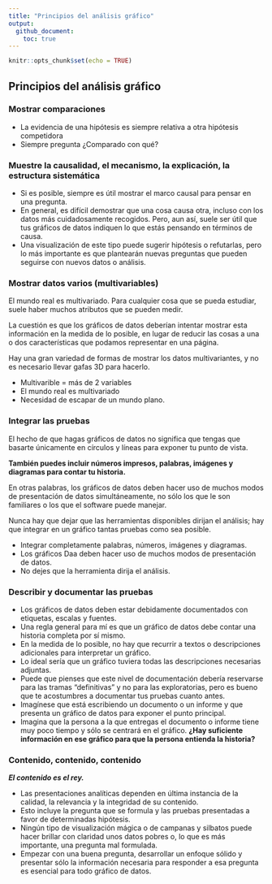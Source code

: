```yaml
---
title: "Principios del análisis gráfico"
output: 
  github_document:
    toc: true
---
```


```r
knitr::opts_chunk$set(echo = TRUE)
```

## Principios del análisis gráfico
### Mostrar comparaciones

* La evidencia de una hipótesis es siempre relativa a otra hipótesis competidora
* Siempre pregunta ¿Comparado con qué?

### Muestre la causalidad, el mecanismo, la explicación, la estructura sistemática 

* Si es posible, siempre es útil mostrar el marco causal para pensar en una pregunta. 
* En general, es difícil demostrar que una cosa causa otra, incluso con los datos más cuidadosamente recogidos. Pero, aun así, suele ser útil que tus gráficos de datos indiquen lo que estás pensando en términos de causa. 
* Una visualización de este tipo puede sugerir hipótesis o refutarlas, pero lo más importante es que plantearán nuevas preguntas que pueden seguirse con nuevos datos o análisis.

### Mostrar datos varios (multivariables)

El mundo real es multivariado. Para cualquier cosa que se pueda estudiar, suele haber muchos atributos que se pueden medir. 

La cuestión es que los gráficos de datos deberían intentar mostrar esta información en la medida de lo posible, en lugar de reducir las cosas a una o dos características que podamos representar en una página. 

Hay una gran variedad de formas de mostrar los datos multivariantes, y no es necesario llevar gafas 3D para hacerlo.

* Multivarible = más de 2 variables
* El mundo real es multivariado
* Necesidad de escapar de un mundo plano.

### Integrar las pruebas

El hecho de que hagas gráficos de datos no significa que tengas que basarte únicamente en círculos y líneas para exponer tu punto de vista. 

**También puedes incluir números impresos, palabras, imágenes y diagramas para contar tu historia.**

En otras palabras, los gráficos de datos deben hacer uso de muchos modos de presentación de datos simultáneamente, no sólo los que le son familiares o los que el software puede manejar. 

Nunca hay que dejar que las herramientas disponibles dirijan el análisis; hay que integrar en un gráfico tantas pruebas como sea posible.

* Integrar completamente palabras, números, imágenes y diagramas.
* Los gráficos Daa deben hacer uso de muchos modos de presentación de datos.
* No dejes que la herramienta dirija el análisis.

### Describir y documentar las pruebas 

* Los gráficos de datos deben estar debidamente documentados con etiquetas, escalas y fuentes. 
* Una regla general para mí es que un gráfico de datos debe contar una historia completa por sí mismo. 
* En la medida de lo posible, no hay que recurrir a textos o descripciones adicionales para interpretar un gráfico. 
* Lo ideal sería que un gráfico tuviera todas las descripciones necesarias adjuntas. 
* Puede que pienses que este nivel de documentación debería reservarse para las tramas "definitivas" y no para las exploratorias, pero es bueno que te acostumbres a documentar tus pruebas cuanto antes.
* Imagínese que está escribiendo un documento o un informe y que presenta un gráfico de datos para exponer el punto principal. 
* Imagina que la persona a la que entregas el documento o informe tiene muy poco tiempo y sólo se centrará en el gráfico. **¿Hay suficiente información en ese gráfico para que la persona entienda la historia?** 

### Contenido, contenido, contenido

***El contenido es el rey.***

* Las presentaciones analíticas dependen en última instancia de la calidad, la relevancia y la integridad de su contenido. 
* Esto incluye la pregunta que se formula y las pruebas presentadas a favor de determinadas hipótesis. 
* Ningún tipo de visualización mágica o de campanas y silbatos puede hacer brillar con claridad unos datos pobres o, lo que es más importante, una pregunta mal formulada. 
* Empezar con una buena pregunta, desarrollar un enfoque sólido y presentar sólo la información necesaria para responder a esa pregunta es esencial para todo gráfico de datos.